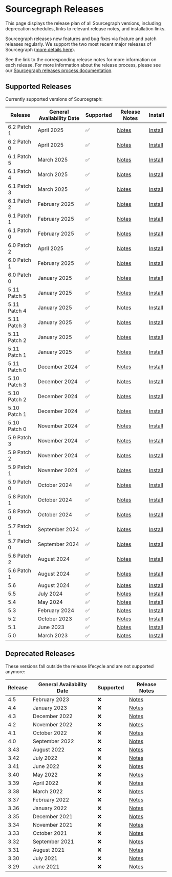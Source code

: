 # Sourcegraph Releases

<p className="subtitle">This page displays the release plan of all Sourcegraph versions, including deprecation schedules, links to relevant release notes, and installation links.</p>

Sourcegraph releases new features and bug fixes via feature and patch releases regularly. We support the two most recent major releases of Sourcegraph ([more details here](https://www.notion.so/Sourcegraph-Releases-eee2a5384b0a4555adb51b439ddde35f?pvs=21)).

See the link to the corresponding release notes for more information on each release. For more information about the release process, please see our [Sourcegraph releases process documentation](https://www.notion.so/Sourcegraph-Releases-eee2a5384b0a4555adb51b439ddde35f?pvs=21).

## Supported Releases

Currently supported versions of Sourcegraph:

| **Release**  | **General Availability Date** | **Supported** | **Release Notes**                                                  | **Install**                                          |
|--------------|-------------------------------|---------------|--------------------------------------------------------------------|------------------------------------------------------|
| 6.2 Patch 1  | April 2025                    | ✅             | [Notes](https://sourcegraph.com/docs/technical-changelog#v621106)  | [Install](https://sourcegraph.com/docs/admin/deploy) |
| 6.2 Patch 0  | April 2025                    | ✅             | [Notes](https://sourcegraph.com/docs/technical-changelog#v620)     | [Install](https://sourcegraph.com/docs/admin/deploy) |
| 6.1 Patch 5  | March 2025                    | ✅             | [Notes](https://sourcegraph.com/docs/technical-changelog#v615633)  | [Install](https://sourcegraph.com/docs/admin/deploy) |
| 6.1 Patch 4  | March 2025                    | ✅             | [Notes](https://sourcegraph.com/docs/technical-changelog#v614020)  | [Install](https://sourcegraph.com/docs/admin/deploy) |
| 6.1 Patch 3  | March 2025                    | ✅             | [Notes](https://sourcegraph.com/docs/technical-changelog#v612889)  | [Install](https://sourcegraph.com/docs/admin/deploy) |
| 6.1 Patch 2  | February 2025                 | ✅             | [Notes](https://sourcegraph.com/docs/technical-changelog#v611295)  | [Install](https://sourcegraph.com/docs/admin/deploy) |
| 6.1 Patch 1  | February 2025                 | ✅             | [Notes](https://sourcegraph.com/docs/technical-changelog#v61376)   | [Install](https://sourcegraph.com/docs/admin/deploy) |
| 6.1 Patch 0  | February 2025                 | ✅             | [Notes](https://sourcegraph.com/docs/technical-changelog#v610)     | [Install](https://sourcegraph.com/docs/admin/deploy) |
| 6.0 Patch 2  | April 2025                    | ✅             | [Notes](https://sourcegraph.com/docs/technical-changelog#v6012741) | [Install](https://sourcegraph.com/docs/admin/deploy) |
| 6.0 Patch 1  | February 2025                 | ✅             | [Notes](https://sourcegraph.com/docs/technical-changelog#v602687)  | [Install](https://sourcegraph.com/docs/admin/deploy) |
| 6.0 Patch 0  | January 2025                  | ✅             | [Notes](https://sourcegraph.com/docs/technical-changelog#v600)     | [Install](https://sourcegraph.com/docs/admin/deploy) |
| 5.11 Patch 5 | January 2025                  | ✅             | [Notes](https://sourcegraph.com/docs/technical-changelog#v5116271) | [Install](https://sourcegraph.com/docs/admin/deploy) |
| 5.11 Patch 4 | January 2025                  | ✅             | [Notes](https://sourcegraph.com/docs/technical-changelog#v5114013) | [Install](https://sourcegraph.com/docs/admin/deploy) |
| 5.11 Patch 3 | January 2025                  | ✅             | [Notes](https://sourcegraph.com/docs/technical-changelog#v5114013) | [Install](https://sourcegraph.com/docs/admin/deploy) |
| 5.11 Patch 2 | January 2025                  | ✅             | [Notes](https://sourcegraph.com/docs/technical-changelog#v5113601) | [Install](https://sourcegraph.com/docs/admin/deploy) |
| 5.11 Patch 1 | January 2025                  | ✅             | [Notes](https://sourcegraph.com/docs/technical-changelog#v5112732) | [Install](https://sourcegraph.com/docs/admin/deploy) |
| 5.11 Patch 0 | December 2024                 | ✅             | [Notes](https://sourcegraph.com/docs/technical-changelog#v5110)    | [Install](https://sourcegraph.com/docs/admin/deploy) |
| 5.10 Patch 3 | December 2024                 | ✅             | [Notes](https://sourcegraph.com/docs/technical-changelog#v5103940) | [Install](https://sourcegraph.com/docs/admin/deploy) |
| 5.10 Patch 2 | December 2024                 | ✅             | [Notes](https://sourcegraph.com/docs/technical-changelog#v5102832) | [Install](https://sourcegraph.com/docs/admin/deploy) |
| 5.10 Patch 1 | December 2024                 | ✅             | [Notes](https://sourcegraph.com/docs/technical-changelog#v5101164) | [Install](https://sourcegraph.com/docs/admin/deploy) |
| 5.10 Patch 0 | November 2024                 | ✅             | [Notes](https://sourcegraph.com/docs/technical-changelog#v5100)    | [Install](https://sourcegraph.com/docs/admin/deploy) |
| 5.9 Patch 3  | November 2024                 | ✅             | [Notes](https://sourcegraph.com/docs/technical-changelog#v591590)  | [Install](https://sourcegraph.com/docs/admin/deploy) |
| 5.9 Patch 2  | November 2024                 | ✅             | [Notes](https://sourcegraph.com/docs/technical-changelog#v59347)   | [Install](https://sourcegraph.com/docs/admin/deploy) |
| 5.9 Patch 1  | November 2024                 | ✅             | [Notes](https://sourcegraph.com/docs/technical-changelog#v5945)    | [Install](https://sourcegraph.com/docs/admin/deploy) |
| 5.9 Patch 0  | October 2024                  | ✅             | [Notes](https://sourcegraph.com/docs/technical-changelog#v590)     | [Install](https://sourcegraph.com/docs/admin/deploy) |
| 5.8 Patch 1  | October 2024                  | ✅             | [Notes](https://sourcegraph.com/docs/technical-changelog#v581579)  | [Install](https://sourcegraph.com/docs/admin/deploy) |
| 5.8 Patch 0  | October 2024                  | ✅             | [Notes](https://sourcegraph.com/docs/technical-changelog#v580)     | [Install](https://sourcegraph.com/docs/admin/deploy) |
| 5.7 Patch 1  | September 2024                | ✅             | [Notes](https://sourcegraph.com/docs/technical-changelog#v572474)  | [Install](https://sourcegraph.com/docs/admin/deploy) |
| 5.7 Patch 0  | September 2024                | ✅             | [Notes](https://sourcegraph.com/docs/technical-changelog#v570)     | [Install](https://sourcegraph.com/docs/admin/deploy) |
| 5.6 Patch 2  | August 2024                   | ✅             | [Notes](https://sourcegraph.com/docs/technical-changelog#v562535)  | [Install](https://sourcegraph.com/docs/admin/deploy) |
| 5.6 Patch 1  | August 2024                   | ✅             | [Notes](https://sourcegraph.com/docs/technical-changelog#v56185)   | [Install](https://sourcegraph.com/docs/admin/deploy) |
| 5.6          | August 2024                   | ✅             | [Notes](https://sourcegraph.com/docs/technical-changelog#v560)     | [Install](https://sourcegraph.com/docs/admin/deploy) |
| 5.5          | July 2024                     | ✅             | [Notes](https://sourcegraph.com/docs/technical-changelog#v553956)  | [Install](https://sourcegraph.com/docs/admin/deploy) |
| 5.4          | May 2024                      | ✅             | [Notes](https://sourcegraph.com/docs/technical-changelog#v547765)  | [Install](https://sourcegraph.com/docs/admin/deploy) |
| 5.3          | February 2024                 | ✅             | [Notes](https://sourcegraph.com/docs/technical-changelog#v5312303) | [Install](https://sourcegraph.com/docs/admin/deploy) |
| 5.2          | October 2023                  | ✅             | [Notes](https://sourcegraph.com/docs/technical-changelog#v527)     | [Install](https://sourcegraph.com/docs/admin/deploy) |
| 5.1          | June 2023                     | ✅             | [Notes](https://sourcegraph.com/docs/technical-changelog#v519)     | [Install](https://sourcegraph.com/docs/admin/deploy) |
| 5.0          | March 2023                    | ✅             | [Notes](https://sourcegraph.com/docs/technical-changelog#v506)     | [Install](https://sourcegraph.com/docs/admin/deploy) |

## Deprecated Releases

These versions fall outside the release lifecycle and are not supported anymore:

| **Release** | **General Availability Date** | **Supported** | **Release Notes**                                                                               |
|-------------|-------------------------------|---------------|-------------------------------------------------------------------------------------------------|
| 4.5         | February 2023                 | ❌             | [Notes](https://sourcegraph.com/docs/technical-changelog#v451)                                  |
| 4.4         | January 2023                  | ❌             | [Notes](https://sourcegraph.com/docs/technical-changelog#v442)                                  |
| 4.3         | December 2022                 | ❌             | [Notes](https://sourcegraph.com/docs/technical-changelog#v431)                                  |
| 4.2         | November 2022                 | ❌             | [Notes](https://sourcegraph.com/docs/technical-changelog#v421)                                  |
| 4.1         | October 2022                  | ❌             | [Notes](https://sourcegraph.com/docs/technical-changelog#v413)                                  |
| 4.0         | September 2022                | ❌             | [Notes](https://sourcegraph.com/docs/technical-changelog#v401)                                  |
| 3.43        | August 2022                   | ❌             | [Notes](https://github.com/sourcegraph/sourcegraph-public-snapshot/blob/main/CHANGELOG.md#3432) |
| 3.42        | July 2022                     | ❌             | [Notes](https://github.com/sourcegraph/sourcegraph-public-snapshot/blob/main/CHANGELOG.md#3422) |
| 3.41        | June 2022                     | ❌             | [Notes](https://github.com/sourcegraph/sourcegraph-public-snapshot/blob/main/CHANGELOG.md#3422) |
| 3.40        | May 2022                      | ❌             | [Notes](https://github.com/sourcegraph/sourcegraph-public-snapshot/blob/main/CHANGELOG.md#3402) |
| 3.39        | April 2022                    | ❌             | [Notes](https://github.com/sourcegraph/sourcegraph-public-snapshot/blob/main/CHANGELOG.md#3391) |
| 3.38        | March 2022                    | ❌             | [Notes](https://github.com/sourcegraph/sourcegraph-public-snapshot/blob/main/CHANGELOG.md#3391) |
| 3.37        | February 2022                 | ❌             | [Notes](https://github.com/sourcegraph/sourcegraph-public-snapshot/blob/main/CHANGELOG.md#3391) |
| 3.36        | January 2022                  | ❌             | [Notes](https://github.com/sourcegraph/sourcegraph-public-snapshot/blob/main/CHANGELOG.md#3363) |
| 3.35        | December 2021                 | ❌             | [Notes](https://github.com/sourcegraph/sourcegraph-public-snapshot/blob/main/CHANGELOG.md#3352) |
| 3.34        | November 2021                 | ❌             | [Notes](https://github.com/sourcegraph/sourcegraph-public-snapshot/blob/main/CHANGELOG.md#3352) |
| 3.33        | October 2021                  | ❌             | [Notes](https://github.com/sourcegraph/sourcegraph-public-snapshot/blob/main/CHANGELOG.md#3332) |
| 3.32        | September 2021                | ❌             | [Notes](https://github.com/sourcegraph/sourcegraph-public-snapshot/blob/main/CHANGELOG.md#3321) |
| 3.31        | August 2021                   | ❌             | [Notes](https://github.com/sourcegraph/sourcegraph-public-snapshot/blob/main/CHANGELOG.md#3321) |
| 3.30        | July 2021                     | ❌             | [Notes](https://github.com/sourcegraph/sourcegraph-public-snapshot/blob/main/CHANGELOG.md#3321) |
| 3.29        | June 2021                     | ❌             | [Notes](https://github.com/sourcegraph/sourcegraph-public-snapshot/blob/main/CHANGELOG.md#3321) |
